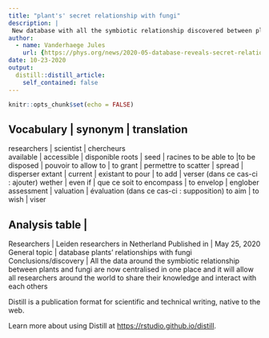 ```yaml
---
title: "plant's' secret relationship with fungi"
description: |
 New database with all the symbiotic relationship discovered between plants and soil fungi until now elaborated.
author:
  - name: Vanderhaege Jules
    url: {https://phys.org/news/2020-05-database-reveals-secret-relationships-fungi.html}
date: 10-23-2020
output:
  distill::distill_article:
    self_contained: false
---
```


```r
knitr::opts_chunk$set(echo = FALSE)
```
Vocabulary        | synonym       | translation
-------------------------------------------------------
researchers       | scientist     | chercheurs  
available         | accessible    | disponible
roots             | seed          | racines
to be able to     |to be disposed | pouvoir
to allow to       | to grant      | permettre
to scatter        | spread        | disperser
extant            | current       | existant
to pour           | to add        | verser (dans ce cas-ci : ajouter)
wether            | even if       | que ce soit
to encompass      | to envelop    | englober
assessment        | valuation     | évaluation (dans ce cas-ci : supposition)
to aim            | to wish       | viser


Analysis table                    |
-----------------------------------------------------------------------------
Researchers                       | Leiden researchers in Netherland
Published in                      | May 25, 2020
General topic                     | database plants' relationships with fungi
Conclusions/discovery             | All the data around the symbiotic relationship between plants and fungi are now centralised in one place and it will allow all researchers around the world to share their knowledge and interact with each others


Distill is a publication format for scientific and technical writing, native to the web.

Learn more about using Distill at <https://rstudio.github.io/distill>.

